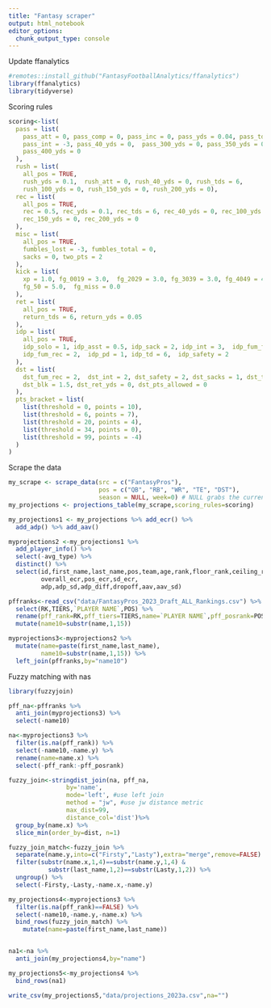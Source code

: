 ```yaml
---
title: "Fantasy scraper"
output: html_notebook
editor_options: 
  chunk_output_type: console
---
```


Update ffanalytics

```r
#remotes::install_github("FantasyFootballAnalytics/ffanalytics")
library(ffanalytics)
library(tidyverse)
```

Scoring rules
```r
scoring<-list(
  pass = list(
    pass_att = 0, pass_comp = 0, pass_inc = 0, pass_yds = 0.04, pass_tds = 4,
    pass_int = -3, pass_40_yds = 0,  pass_300_yds = 0, pass_350_yds = 0,
    pass_400_yds = 0
  ),
  rush = list(
    all_pos = TRUE,
    rush_yds = 0.1,  rush_att = 0, rush_40_yds = 0, rush_tds = 6,
    rush_100_yds = 0, rush_150_yds = 0, rush_200_yds = 0),
  rec = list(
    all_pos = TRUE,
    rec = 0.5, rec_yds = 0.1, rec_tds = 6, rec_40_yds = 0, rec_100_yds = 0,
    rec_150_yds = 0, rec_200_yds = 0
  ),
  misc = list(
    all_pos = TRUE,
    fumbles_lost = -3, fumbles_total = 0,
    sacks = 0, two_pts = 2
  ),
  kick = list(
    xp = 1.0, fg_0019 = 3.0,  fg_2029 = 3.0, fg_3039 = 3.0, fg_4049 = 4.0,
    fg_50 = 5.0,  fg_miss = 0.0
  ),
  ret = list(
    all_pos = TRUE,
    return_tds = 6, return_yds = 0.05
  ),
  idp = list(
    all_pos = TRUE,
    idp_solo = 1, idp_asst = 0.5, idp_sack = 2, idp_int = 3,  idp_fum_force = 3,
    idp_fum_rec = 2,  idp_pd = 1, idp_td = 6,  idp_safety = 2
  ),
  dst = list(
    dst_fum_rec = 2,  dst_int = 2, dst_safety = 2, dst_sacks = 1, dst_td = 6,
    dst_blk = 1.5, dst_ret_yds = 0, dst_pts_allowed = 0
  ),
  pts_bracket = list(
    list(threshold = 0, points = 10),
    list(threshold = 6, points = 7),
    list(threshold = 20, points = 4),
    list(threshold = 34, points = 0),
    list(threshold = 99, points = -4)
  )
)
```


Scrape the data

```r
my_scrape <- scrape_data(src = c("FantasyPros"), 
                         pos = c("QB", "RB", "WR", "TE", "DST"),
                         season = NULL, week=0) # NULL grabs the current season 
my_projections <- projections_table(my_scrape,scoring_rules=scoring)

my_projections1 <- my_projections %>% add_ecr() %>%
  add_adp() %>% add_aav()

myprojections2 <-my_projections1 %>% 
  add_player_info() %>%
  select(-avg_type) %>%
  distinct() %>%
  select(id,first_name,last_name,pos,team,age,rank,floor_rank,ceiling_rank,pos_rank,
         overall_ecr,pos_ecr,sd_ecr,
         adp,adp_sd,adp_diff,dropoff,aav,aav_sd)

pffranks<-read_csv("data/FantasyPros_2023_Draft_ALL_Rankings.csv") %>%
  select(RK,TIERS,`PLAYER NAME`,POS) %>%
  rename(pff_rank=RK,pff_tiers=TIERS,name=`PLAYER NAME`,pff_posrank=POS) %>%
  mutate(name10=substr(name,1,15))

myprojections3<-myprojections2 %>%
  mutate(name=paste(first_name,last_name),
         name10=substr(name,1,15)) %>%
  left_join(pffranks,by="name10")
```

Fuzzy matching with nas

```r
library(fuzzyjoin)

pff_na<-pffranks %>%
  anti_join(myprojections3) %>%
  select(-name10)

na<-myprojections3 %>%
  filter(is.na(pff_rank)) %>%
  select(-name10,-name.y) %>%
  rename(name=name.x) %>%
  select(-pff_rank:-pff_posrank)

fuzzy_join<-stringdist_join(na, pff_na, 
                by='name',
                mode='left', #use left join
                method = "jw", #use jw distance metric
                max_dist=99, 
                distance_col='dist')%>%
  group_by(name.x) %>%
  slice_min(order_by=dist, n=1)

fuzzy_join_match<-fuzzy_join %>%
  separate(name.y,into=c("Firsty","Lasty"),extra="merge",remove=FALSE) %>%
  filter(substr(name.x,1,4)==substr(name.y,1,4) &
           substr(last_name,1,2)==substr(Lasty,1,2)) %>%
  ungroup() %>%
  select(-Firsty,-Lasty,-name.x,-name.y)

my_projections4<-myprojections3 %>% 
  filter(is.na(pff_rank)==FALSE) %>%
  select(-name10,-name.y,-name.x) %>%
  bind_rows(fuzzy_join_match) %>%
    mutate(name=paste(first_name,last_name))


na1<-na %>%
  anti_join(my_projections4,by="name")

my_projections5<-my_projections4 %>%
  bind_rows(na1)

write_csv(my_projections5,"data/projections_2023a.csv",na="")

```

